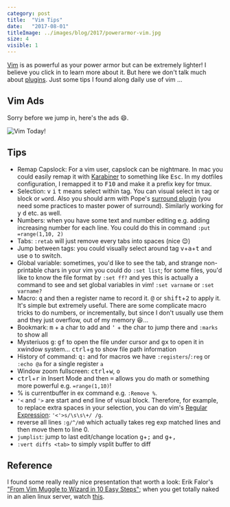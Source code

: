 ```yaml
---
category: post
title:  "Vim Tips"
date:   "2017-08-01"
titleImage: ../images/blog/2017/powerarmor-vim.jpg
size: 4
visible: 1
---
```


[Vim](http://www.vim.org/) is as powerful as your power armor but can be extremely lighter! I believe you click in to learn more about it. But here we don't talk much about [plugins](https://github.com/daizeng1984/dotfiles/blob/master/neovim/nvim/config/plugins.vimrc). Just some tips I found along daily use of vim ...

## Vim Ads
Sorry before we jump in, here's the ads 😄.

![Vim Today!](../images/blog/2017/vim-ads.jpg)

## Tips
* Remap Capslock: For a vim user, capslock can be nightmare. In mac you could easily remap it with [Karabiner](https://pqrs.org/osx/karabiner/) to something like <kbd>Esc</kbd>. In my dotfiles configuration, I remapped it to <kbd>F10</kbd> and make it a prefix key for tmux.
* Selection: <kbd>v</kbd> <kbd>i</kbd> <kbd>t</kbd> means select within tag. You can visual select in `t`ag or `b`lock or `w`ord. Also you should arm with Pope's [surround plugin](https://github.com/tpope/vim-surround) (you need some practices to master power of surround). Similarly working for <kbd>y</kbd> <kbd>d</kbd> etc. as well.
* Numbers: when you have some text and number editing e.g. adding increasing number for each line. You could do this in command  `:put =range(1,10, 2)`
* Tabs: `:retab` will just remove every tabs into spaces (nice 😌)
* Jump between tags: you could visually select around tag <kbd>v</kbd>+<kbd>a</kbd>+<kbd>t</kbd> and use <kbd>o</kbd> to switch.
* Global variable: sometimes, you'd like to see the tab, and strange non-printable chars in your vim you could do `:set list`; for some files, you'd like to know the file format by `:set ff?` and yes this is actually a command to see and set global variables in vim! `:set varname` or `:set varname?`
* Macro: <kbd>q</kbd> and then a register name to record it. <kbd>@</kbd> or <kbd>shift</kbd>+<kbd>2</kbd> to apply it. It's simple but extremely useful. There are some complicate macro tricks to do numbers, or incrementally, but since I don't usually use them and they just overflow, out of my memory :laughing:...
* Bookmark: <kbd>m</kbd> + a char to add and <kbd>'</kbd> + the char to jump there and `:marks` to show all
* Mysteriuos <kbd>g</kbd>: <kbd>g</kbd><kbd>f</kbd> to open the file under cursor and <kbd>g</kbd><kbd>x</kbd> to open it in xwindow system... <kbd>ctrl</kbd>+<kbd>g</kbd> to show file path information
* History of command: <kbd>q:</kbd> and for macros we have `:registers`/`:reg` or `:echo @a` for a single register `a`
* Window zoom fullscreen: <kbd>ctrl</kbd>+<kbd>w</kbd>, <kbd>o</kbd>
* <kbd>ctrl</kbd>+<kbd>r</kbd> in Insert Mode and then <kbd>=</kbd> allows you do math or something more powerful e.g. `=range(1,10)`!
* % is currentbuffer in ex command e.g. `:Remove %`.
* `'<` and `'>` are start and end line of visual block. Therefore, for example, to replace extra spaces in your selection, you can do vim's [Regular Expression](http://vimregex.com/): `'<'>s/\s\s\+/ /g`.
* reverse all lines `:g/^/m0` which actually takes reg exp matched lines and then move them to line 0.
* `jumplist`: jump to last edit/change location <kbd>g</kbd>+<kbd>;</kbd> and <kbd>g</kbd>+<kbd>,</kbd>
* `:vert diffs <tab>` to simply vsplit buffer to diff

## Reference
I found some really really nice presentation that worth a look: Erik Falor's ["From Vim Muggle to Wizard in 10 Easy Steps"](https://www.youtube.com/watch?v=MquaityA1SM); when you get totally naked in an alien linux server, watch [this](https://www.youtube.com/watch?v=XA2WjJbmmoM&t=907s).

